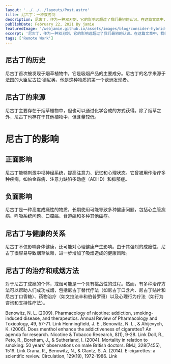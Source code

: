```yaml
---
layout: '../../../layouts/Post.astro'
title: 尼古丁：一种双刃剑
description: 尼古丁，作为一种双刃剑，它的影响远超过了我们最初的认识。在这篇文章中，我们将深入探讨尼古丁的历史、来源、影响以及与健康的关系。
publishDate: February 22, 2021 By jamie 
featuredImage: '/webjamie.github.io/assets/images/blog/consider-hybrid-work/featured.jpg'
excerpt: '尼古丁，作为一种双刃剑，它的影响远超过了我们最初的认识。在这篇文章中，我们将深入探讨尼古丁的历史、来源、影响以及与健康的关系。'
tags: ['Remote Work']
---
```


## 尼古丁的历史

尼古丁首次被发现于烟草植物中，它是吸烟产品的主要成分。尼古丁的名字来源于法国的大臣尼古拉·德尼奥，他是这种物质的第一个欧洲发现者。
## 尼古丁的来源
尼古丁主要存在于烟草植物中，但也可以通过化学合成的方式获得。除了烟草之外，尼古丁也存在于其他植物中，但含量较低。
# 尼古丁的影响

## 正面影响
尼古丁能够刺激中枢神经系统，提高注意力、记忆和心理状态。它曾被用作治疗多种疾病，如帕金森病、注意力缺陷多动症（ADHD）和抑郁症。
## 负面影响
尼古丁是一种高度成瘾性的物质，长期使用可能导致多种健康问题，包括心血管疾病、呼吸系统问题、口腔癌、食道癌和多种其他癌症。

## 尼古丁与健康的关系
尼古丁不仅影响身体健康，还可能对心理健康产生影响。由于其强烈的成瘾性，尼古丁很容易导致烟草依赖，进一步增加了吸烟造成的健康风险。

## 尼古丁的治疗和戒烟方法
对于尼古丁成瘾的个体，戒烟可能是一个具有挑战性的过程。然而，有多种治疗方法可以帮助人们成功戒烟，包括尼古丁替代疗法（如尼古丁口含片、尼古丁贴片和尼古丁口香糖）、药物治疗（如文拉法辛和伯普罗班）以及心理行为疗法（如行为咨询和支持性疗法）。



Benowitz, N. L. (2009). Pharmacology of nicotine: addiction, smoking-induced disease, and therapeutics. Annual Review of Pharmacology and Toxicology, 49, 57-71. Link
Henningfield, J. E., Benowitz, N. L., & Ahijevych, K. (2006). Does menthol enhance the addictiveness of cigarettes? An agenda for research. Nicotine & Tobacco Research, 8(1), 9-28. Link
Doll, R., Peto, R., Boreham, J., & Sutherland, I. (2004). Mortality in relation to smoking: 50 years' observations on male British doctors. BMJ, 328(7455), 1519. Link
Grana, R., Benowitz, N., & Glantz, S. A. (2014). E-cigarettes: a scientific review. Circulation, 129(19), 1972-1986. Link
